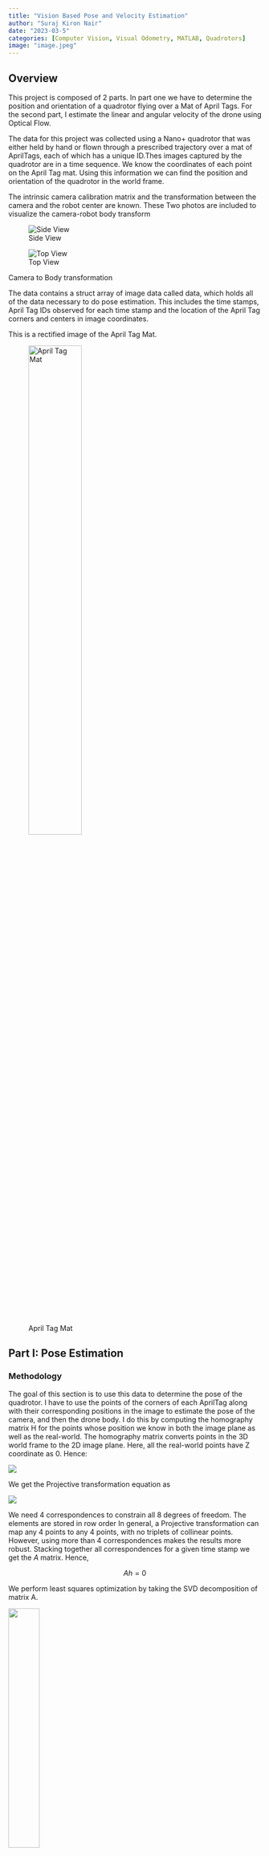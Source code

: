 ```yaml
---
title: "Vision Based Pose and Velocity Estimation"
author: "Suraj Kiron Nair"
date: "2023-03-5"
categories: [Computer Vision, Visual Odometry, MATLAB, Quadrotors]
image: "image.jpeg"
---
```


## Overview
This project is composed of 2 parts. In part one we have to determine the position and orientation of a quadrotor flying over a Mat of April Tags. For the second part, I estimate the linear and angular velocity of the drone using Optical Flow.

The data for this project was collected using a Nano+ quadrotor that was either held by hand or flown
through a prescribed trajectory over a mat of AprilTags, each of which has a unique ID.Thes images captured by the quadrotor are in a time sequence. We know the coordinates of each point on the April Tag mat. Using this information we can find the position and orientation of the quadrotor in the world frame.	

The intrinsic camera calibration matrix and the transformation between the camera and the robot center
are known. These Two photos are included to visualize the camera-robot body transform

::: {#fig-elephants layout-ncol=2}

![Side View](side_view.jpg){#fig-surus}

![Top View](top_view.jpeg){#fig-hanno}

Camera to Body transformation
:::


The data contains a struct array of image data called data,
which holds all of the data necessary to do pose estimation. This includes the time stamps, April Tag IDs observed for each time stamp and the location of the April Tag corners and centers in image coordinates.

This is a rectified image of the April Tag Mat.

![April Tag Mat](aprilTagMat.png){width="50%"}


## Part I: Pose Estimation
### Methodology

The goal of this section is to use this data to determine the pose of the quadrotor.
I have to use the points of the corners of each AprilTag along with their corresponding positions in the image to estimate the pose of the camera, and then the drone body. I do this by computing the homography matrix H for the points whose position we know in both the image plane as well as the real-world. The homography matrix converts points in the 3D world frame to the 2D image plane. Here, all the real-world points have Z coordinate as 0. Hence:

![](Picture1.png){fig-align="center"}

We get the Projective transformation equation as

![](Picture2.png){fig-align="center"}

We need 4 correspondences to constrain all 8 degrees of freedom. The elements are stored in row order In general, a Projective transformation can map any 4 points to any 4 points, with no triplets of collinear points. However, using more than 4 correspondences makes the results more robust. Stacking together all correspondences for a given time stamp we get the $A$ matrix. Hence,

$$Ah = 0$$

We perform least squares optimization by taking the SVD decomposition of matrix A.

![](Picture3.png){fig-align="center" width="35%"}

We get the homography matrix from 9th coloumn of the V matrix.

![](Picture4.png){fig-align="center" width="80%"}

From this we extract our Rotation matrix $(R)$ and our Translation Vector $(T)$.

![](Picture5.png){fig-align="center" width="50%"}

The diagonal guarantees it is a rotation matrix with determinant 1. To find our estimate of the translation we just make sure it is in the right scale using the following.

$$T = \hat{T}/||\hat{R_1}||$$

## Pose Tracking Results 

The results show that the calculated pose (blue) is closely tracking the ground truth from the Vicon (red).

![Dataset 1: Position and Orientation Tracking Results](Picture6.png){fig-align="center"}

![Dataset 2: Position and Orientation Tracking Results](Picture7.png){fig-align="center"}

## Part II: Velocity Estimation

### Methodology
We first extract corners in each image. I used MATLAB’s built in corner detectors detectFASTfeatures to accomplish this. The extracted corners  includes  corners from the random scribble.

After extracting corners, the next step is to compute the motion(Optical Flow) between these corners in two consecutive images. This is achieved using the Kanade-Lucas-Tomasi (KLT) feature tracker in MATLAB. Optical flow refers to the pattern of apparent motion of objects, surfaces, and edges in a visual scene caused by the relative motion between an observer and the scene.

We need to solve the Motion Field Equation for the case of fixed depth. The Motion Field Equation relates the image plane velocities of the points (denoted by \( \dot{p} \)) to the motion of the camera or object. This equation is based on the assumption of a fixed depth (denoted by \( Z \)), where \( A(p) \) and \( B(p) \) are functions of the point coordinates in the image, and \( V \) and \( \Omega \) represent the linear and angular velocities, respectively.
$$ \dot{p} = \frac{1}{Z} A(p)V + B(p)\Omega$$
$$\dot{p} = \frac{1}{Z} A(p)V + B(p)\Omega = \left( \frac{1}{Z} A(p) \quad B(p) \right) \begin{pmatrix} V \\ \Omega \end{pmatrix}$$

**Least Squares Minimization**: The estimated velocities are obtained by solving an optimization problem, where the sum of the squared differences between the observed image plane velocities (\( \dot{p}_i \)) and those predicted by the Motion Field Equation is minimized. This is a classic least squares problem

$$V^*, \Omega^* = \arg\min_{V,\Omega} \sum_{i=1}^n \left\| \left( \frac{1}{Z_i} A(p_i) \quad B(p_i) \right) \begin{pmatrix} V \\ \Omega \end{pmatrix} - \dot{p}_i \right\|^2
$$

**Velocity Estimation Equation**: Finally, the solution to the optimization problem yields the estimated linear and angular velocities (\( V^* \) and \( \Omega^* \)), encapsulated in a matrix form. The matrix \( H^+ \) is the pseudo-inverse of a matrix \( H \), which relates the observed velocities \( \dot{p} \) to the motion parameters \( V \) and \( \Omega \). The pseudo-inverse is used when the system of equations is either underdetermined or overdetermined, allowing for a least squares solution to the problem.

$$\begin{pmatrix}
V^* \\
\Omega^*
\end{pmatrix} = H^+ \dot{p}$$


### RANSAC (RANdom SAmple Consensus) ###
RANSAC is an algorithm used for estimating parameters of a mathematical model from a set of data that may contain outliers. The algorithm works by iteratively selecting random subsets of data points and fitting a model to these subsets. The model parameters are then evaluated on the remaining data points, and if the model fits well to a sufficient number of points, it is considered a good fit and the algorithm terminates.
The number of attempts(k) required to achieve a probability of success Psuccess is given by the equation
$$k = \frac{\log(1 - P_{\text{success}})}{\log(1 - e^{-M})}
$$

To implement RANSAC I use the following pseudocode
![RANSAC pseudocode](Picture8.png){fig-align="center"}

### Veloctiy Estimation Results

The graph has a noticeable pattern of increased activity, particularly spikes, which could indicate rapid changes in altitude or disturbances affecting the drone's movement. The predictions seems to be noisy need to experiment by tuning tracker parameters and using different tracker algorithms.
Overall, the predictions track the true velocities closely but there is room for improvement.

![Linear and Angular Velocity Tracking Results](Picture9.png){fig-align="center"}

